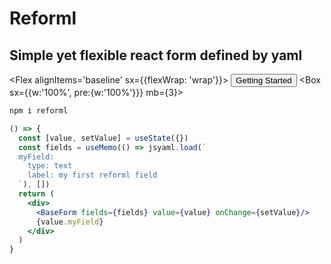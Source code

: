 
<Banner>
<Box mt='auto' />
<LogoGrid>
<Logo text='' size={192} />
<div>

# Reforml

## Simple yet flexible react form defined by yaml

<Flex alignItems='baseline' sx={{flexWrap: 'wrap'}}>
<Box mr={4} mb={3}>
<Button as='a' href='/getting-started'>Getting Started</Button>
</Box>
<Box sx={{w:'100%', pre:{w:'100%'}}} mb={3}>

```sh
npm i reforml
```

</Box>
<Box/>
</Flex>
</div>
</LogoGrid>
<Box my='auto' sx={{minHeight: '16px'}}/>
<Box>

```jsx live=true
() => {
  const [value, setValue] = useState({})
  const fields = useMemo(() => jsyaml.load(`
  myField:
    type: text
    label: my first reforml field
  `), [])
  return (
    <div>
      <BaseForm fields={fields} value={value} onChange={setValue}/>
      {value.myField}
    </div>
  )
}
```
</Box>
</Banner>

<!--
<Container py={5}>
</Container>
-->

